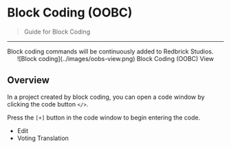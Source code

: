 
# Block Coding (OOBC)

> Guide for Block Coding

---

<Callout type="error" emoji="️‼️">
  Block coding commands will be continuously added to Redbrick Studios.
</Callout>

<br />
<center>
  ![Block coding](../images/oobs-view.png) Block Coding (OOBC) View
</center>

## Overview

In a project created by block coding, you can open a code window by clicking the code button `</>`.

Press the `[+]` button in the code window to begin entering the code.

- Edit
- Voting Translation
